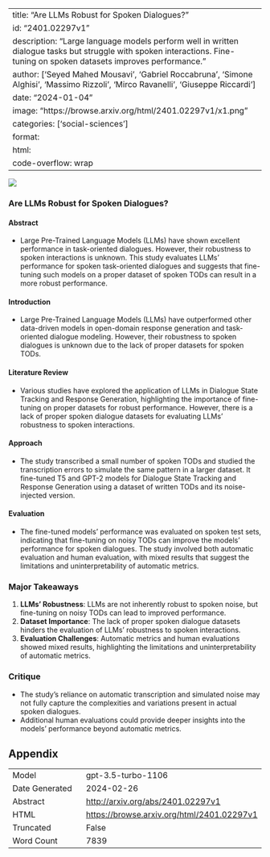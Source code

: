 
---
title: "Are LLMs Robust for Spoken Dialogues?"
id: "2401.02297v1"
description: "Large language models perform well in written dialogue tasks but struggle with spoken interactions. Fine-tuning on spoken datasets improves performance."
author: ['Seyed Mahed Mousavi', 'Gabriel Roccabruna', 'Simone Alghisi', 'Massimo Rizzoli', 'Mirco Ravanelli', 'Giuseppe Riccardi']
date: "2024-01-04"
image: "https://browse.arxiv.org/html/2401.02297v1/x1.png"
categories: ['social-sciences']
format:
  html:
    code-overflow: wrap
---

![](https://browse.arxiv.org/html/2401.02297v1/x1.png)

### Are LLMs Robust for Spoken Dialogues?

#### Abstract
- Large Pre-Trained Language Models (LLMs) have shown excellent performance in task-oriented dialogues. However, their robustness to spoken interactions is unknown. This study evaluates LLMs' performance for spoken task-oriented dialogues and suggests that fine-tuning such models on a proper dataset of spoken TODs can result in a more robust performance.

#### Introduction
- Large Pre-Trained Language Models (LLMs) have outperformed other data-driven models in open-domain response generation and task-oriented dialogue modeling. However, their robustness to spoken dialogues is unknown due to the lack of proper datasets for spoken TODs.

#### Literature Review
- Various studies have explored the application of LLMs in Dialogue State Tracking and Response Generation, highlighting the importance of fine-tuning on proper datasets for robust performance. However, there is a lack of proper spoken dialogue datasets for evaluating LLMs' robustness to spoken interactions.

#### Approach
- The study transcribed a small number of spoken TODs and studied the transcription errors to simulate the same pattern in a larger dataset. It fine-tuned T5 and GPT-2 models for Dialogue State Tracking and Response Generation using a dataset of written TODs and its noise-injected version.
  
#### Evaluation
- The fine-tuned models' performance was evaluated on spoken test sets, indicating that fine-tuning on noisy TODs can improve the models' performance for spoken dialogues. The study involved both automatic evaluation and human evaluation, with mixed results that suggest the limitations and uninterpretability of automatic metrics.


### Major Takeaways

1. **LLMs' Robustness**: LLMs are not inherently robust to spoken noise, but fine-tuning on noisy TODs can lead to improved performance.
2. **Dataset Importance**: The lack of proper spoken dialogue datasets hinders the evaluation of LLMs' robustness to spoken interactions.
3. **Evaluation Challenges**: Automatic metrics and human evaluations showed mixed results, highlighting the limitations and uninterpretability of automatic metrics.

### Critique
- The study's reliance on automatic transcription and simulated noise may not fully capture the complexities and variations present in actual spoken dialogues.
- Additional human evaluations could provide deeper insights into the models' performance beyond automatic metrics.

## Appendix

|          |          |
|----------|----------|
| Model     | gpt-3.5-turbo-1106       |
| Date Generated     | 2024-02-26       |
| Abstract | [http://arxiv.org/abs/2401.02297v1](http://arxiv.org/abs/2401.02297v1)        |
| HTML     | [https://browse.arxiv.org/html/2401.02297v1](https://browse.arxiv.org/html/2401.02297v1)       |
| Truncated       | False       |
| Word Count       | 7839       |